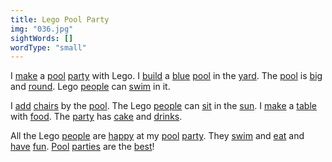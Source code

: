 ```yaml
---
title: Lego Pool Party
img: "036.jpg"
sightWords: []
wordType: "small"
---
```


I <u>make</u> a <u>pool</u> <u>party</u> with Lego. I <u>build</u> a <u>blue</u> <u>pool</u> in the <u>yard</u>. The <u>pool</u> is <u>big</u> and <u>round</u>. Lego <u>people</u> can <u>swim</u> in it.

I <u>add</u> <u>chairs</u> by the <u>pool</u>. The Lego <u>people</u> can <u>sit</u> in the <u>sun</u>. I <u>make</u> a <u>table</u> with <u>food</u>. The <u>party</u> has <u>cake</u> and <u>drinks</u>.

All the Lego <u>people</u> are <u>happy</u> at my <u>pool</u> <u>party</u>. They <u>swim</u> and <u>eat</u> and <u>have</u> <u>fun</u>. <u>Pool</u> <u>parties</u> are the <u>best</u>!